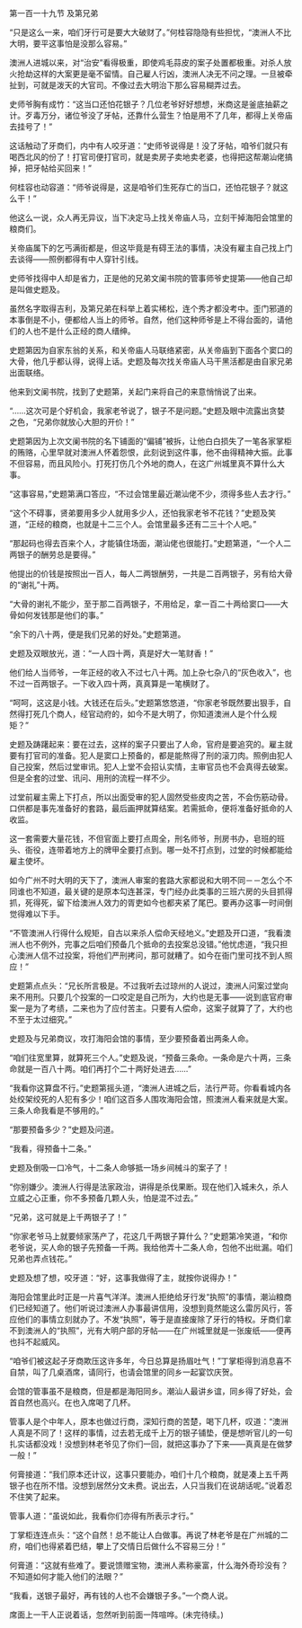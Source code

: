 

第一百一十九节 及第兄弟

“只是这么一来，咱们牙行可是要大大破财了。”何桂容隐隐有些担忧，“澳洲人不比大明，要平这事怕是没那么容易。”

澳洲人进城以来，对“治安”看得极重，即使鸡毛蒜皮的案子处置都极重。对杀人放火抢劫这样的大案更是毫不留情。自己雇人行凶，澳洲人决无不问之理。一旦被牵扯到，可就是泼天的大官司。不像过去大明治下那么容易糊弄过去。

史师爷胸有成竹：“这当口还怕花银子？几位老爷好好想想，米商这是釜底抽薪之计。歹毒万分，诸位爷没了牙帖，还靠什么营生？怕是用不了几年，都得上关帝庙去挂号了！”

这话触动了牙商们，内中有人咬牙道：“史师爷说得是！没了牙帖，咱爷们就只有喝西北风的份了！打官司便打官司，就是卖房子卖地卖老婆，也得把这帮潮汕佬搞掉，把牙帖给买回来！”

何桂容也动容道：“师爷说得是，这是咱爷们生死存亡的当口，还怕花银子？就这么干！”

他这么一说，众人再无异议，当下决定马上找关帝庙人马，立刻干掉海阳会馆里的粮商们。

关帝庙属下的乞丐满街都是，但这毕竟是有碍王法的事情，决没有雇主自己找上门去谈得――照例都得有中人穿针引线。

史师爷找得中人却是省力，正是他的兄弟文阑书院的管事师爷史提第――他自己却是叫做史题及。

虽然名字取得吉利，及第兄弟在科举上着实稀松，连个秀才都没考中。歪门邪道的本事倒是不小，便都给人当上的师爷。自然，他们这种师爷是上不得台面的，请他们的人也不是什么正经的商人缙绅。

史题第因为自家东翁的关系，和关帝庙人马联络紧密，从关帝庙到下面各个窦口的大骨，他几乎都认得，说得上话。史题及每次找关帝庙人马干黑活都是由自家兄弟出面联络。

他来到文阑书院，找到了史题第，关起门来将自己的来意悄悄说了出来。

“……这次可是个好机会，我家老爷说了，银子不是问题。”史题及眼中流露出贪婪之色，“兄弟你就放心大胆的开价！”

史题第因为上次文阑书院的名下铺面的“偏铺”被拆，让他白白损失了一笔各家掌柜的贿赂，心里早就对澳洲人怀着怨恨，此刻说到这件事，他不由得精神大振。此事不但容易，而且风险小。打死打伤几个外地的商人，在这广州城里真不算什么大事。

“这事容易，”史题第满口答应，“不过会馆里最近潮汕佬不少，须得多些人去才行。”

“这个不碍事，贤弟要用多少人就用多少人，还怕我家老爷不花钱？”史题及笑道，“正经的粮商，也就是十二三个人。会馆里最多还有二三十个人吧。”

“那起码也得去百来个人，才能镇住场面，潮汕佬也很能打。”史题第道，“一个人二两银子的酬劳总是要得。”

他提出的价钱是按照出一百人，每人二两银酬劳，一共是二百两银子，另有给大骨的“谢礼”十两。

“大骨的谢礼不能少，至于那二百两银子，不用给足，拿一百二十两给窦口――大骨如何发钱那是他们的事。”

“余下的八十两，便是我们兄弟的好处。”史题第道。

史题及双眼放光，道：“一人四十两，真是好大一笔财香！”

他们给人当师爷，一年正经的收入不过七八十两。加上杂七杂八的“灰色收入”，也不过一百两银子。一下收入四十两，真真算是一笔横财了。

“呵呵，这这是小钱。大钱还在后头。”史题第悠悠道，“你家老爷既然要出狠手，自然得打死几个商人，经官动府的，如今不是大明了，你知道澳洲人是个什么规矩？”

史题及踌躇起来：要在过去，这样的案子只要出了人命，官府是要追究的。雇主就要有打官司的准备。犯人是窦口上预备的，都是能熬得了刑的滚刀肉。照例由犯人自己投案，然后过堂审讯。犯人上堂不会招认实情，主审官员也不会真得去破案。但是全套的过堂、讯问、用刑的流程一样不少。

过堂前雇主需上下打点，所以出面受审的犯人固然受些皮肉之苦，不会伤筋动骨。口供都是事先准备好的套路，最后画押就算结案。若需抵命，便将准备好抵命的人收监。

这一套需要大量花钱，不但官面上要打点周全，刑名师爷，刑房书办，皂班的班头、衙役，连带着地方上的牌甲全要打点到。哪一处不打点到，过堂的时候都能给雇主使坏。

如今广州不时大明的天下了，澳洲人审案的套路大家都说和大明不同－－怎么个不同谁也不知道，最关键的是原本勾连甚深，专门经办此类事的三班六房的头目抓得抓，死得死，留下给澳洲人效力的胥吏如今也都夹紧了尾巴。要再办这事一时间倒觉得难以下手。

“不管澳洲人行得什么规矩，自古以来杀人偿命天经地义。”史题及开口道，“我看澳洲人也不例外，完事之后咱们预备几个抵命的去投案总没错。”他忧虑道，“我只担心澳洲人信不过投案，将他们严刑拷问，那可就糟了。如今在衙门里可找不到人照应！”

史题第点点头：“兄长所言极是。不过我听去过琼州的人说过，澳洲人问案过堂向来不用刑。只要几个投案的一口咬定是自己所为，大约也是无事――说到底官府审案一是为了考绩，二来也为了应付苦主。只要有人偿命，这案子就算了了，大约也不至于太过细究。”

史题及与兄弟商议，攻打海阳会馆的事情，至少要预备着出两条人命。

“咱们往宽里算，就算死三个人。”史题及说，“预备三条命。一条命是六十两，三条命就是一百八十两。咱们再打个二十两好处进去……”

“我看你这算盘不行。”史题第摇头道，“澳洲人进城之后，法行严苛。你看看城内各处绞架绞死的人犯有多少！咱们这百多人围攻海阳会馆，照澳洲人看来就是大案。三条人命我看是不够用的。”

“那要预备多少？”史题及问道。

“我看，得预备十二条。”

史题及倒吸一口冷气，十二条人命够抵一场乡间械斗的案子了！

“你别嫌少。澳洲人行得是法家政治，讲得是杀伐果断。现在他们入城未久，杀人立威之心正重，你不多预备几颗人头，怕是混不过去。”

“兄弟，这可就是上千两银子了！”

“你家老爷马上就要倾家荡产了，花这几千两银子算什么？”史题第冷笑道，“和你老爷说，买人命的银子先预备一千两。我给他弄十二条人命，包他不出纰漏。咱们兄弟也弄点钱花。”

史题及想了想，咬牙道：“好，这事我做得了主，就按你说得办！”

海阳会馆里此时正是一片喜气洋洋。澳洲人拒绝给牙行发“执照”的事情，潮汕粮商们已经知道了。他们听说过澳洲人办事最讲信用，没想到竟然能这么雷厉风行，答应他们的事情立刻就办了。不发“执照”，等于是直接废除了牙行的特权。牙商们拿不到澳洲人的“执照”，光有大明户部的牙帖――在广州城里就是一张废纸――便再也抖不起威风。

“咱爷们被这起子牙商欺压这许多年，今日总算是扬眉吐气！”丁掌柜得到消息喜不自禁，叫了几桌酒席，请同行，也请会馆里的同乡一起宴饮庆贺。

会馆的管事虽不是粮商，但是都是海阳同乡。潮汕人最讲乡谊，同乡得了好处，会首自然也高兴。在也入席喝了几杯。

管事人是个中年人，原本也做过行商，深知行商的苦楚，喝下几杯，叹道：“澳洲人真是不同了！这样的事情，过去若无成千上万的银子铺垫，便是想听官儿的一句扎实话都没戏！没想到林老爷见了你们一回，就把这事办了下来――真真是在做梦一般！”

何膏接道：“我们原本还计议，这事只要能办，咱们十几个粮商，就是凑上五千两银子也在所不惜。没想到居然分文未费。说出去，人只当我们在说胡话呢。”说着忍不住笑了起来。

管事人道：“虽说如此，我看你们亦得有所表示才行。”

丁掌柜连连点头：“这个自然！总不能让人白做事。再说了林老爷是在广州城的二府，咱们也得紧着巴结，攀上了交情日后做什么不容易三分！”

何膏道：“这就有些难了。要说馈赠宝物，澳洲人素称豪富，什么海外奇珍没有？不知道如何才能入他们的法眼？”

“我看，送银子最好，再有钱的人也不会嫌银子多。”一个商人说。

席面上一干人正说着话，忽然听到前面一阵喧哗。(未完待续。)

